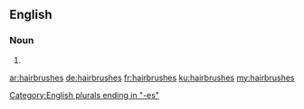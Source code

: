 ==English==

===Noun===
{{head|en|plural}}

# {{plural of|hairbrush|lang=en}}

[[Category:English plurals ending in "-es"]]

[[ar:hairbrushes]]
[[de:hairbrushes]]
[[fr:hairbrushes]]
[[ku:hairbrushes]]
[[my:hairbrushes]]